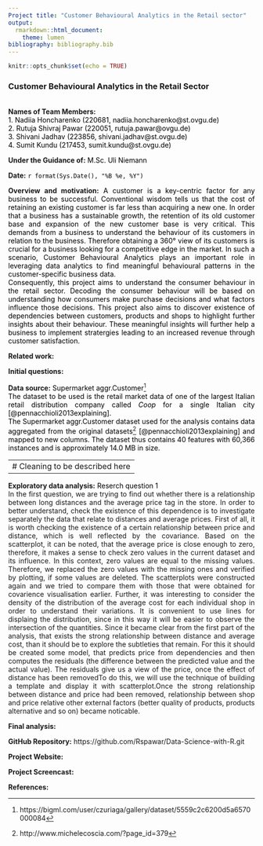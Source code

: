 ```yaml
---
Project title: "Customer Behavioural Analytics in the Retail sector"
output:
  rmarkdown::html_document:
    theme: lumen
bibliography: bibliography.bib 
---
```


<style>
body {
text-align: justify}
</style>

```r
knitr::opts_chunk$set(echo = TRUE)
``` 

### Customer Behavioural Analytics in the Retail Sector 
<br> 
__Names of Team Members:__<br /> 
<font color ="black">
1. Nadiia Honcharenko (220681, nadiia.honcharenko@st.ovgu.de) <br />
2. Rutuja Shivraj Pawar (220051, rutuja.pawar@ovgu.de) <br />
3. Shivani Jadhav (223856, shivani.jadhav@st.ovgu.de) <br />
4. Sumit Kundu (217453, sumit.kundu@st.ovgu.de) 
</font>

__Under the Guidance of:__ <font color ="black"> M.Sc. Uli Niemann </font>

__Date:__ <font color ="black"> ```r format(Sys.Date(), "%B %e, %Y")``` </font>

__Overview and motivation:__ <font color ="black"> A customer is a key-centric factor for any business to be successful. Conventional wisdom tells us that the cost of retaining an existing customer is far less than acquiring a new one. In order that a business has a sustainable growth, the retention of its old customer base and expansion of the new customer base is very critical. This demands from a business to understand the behaviour of its customers in relation to the business. Therefore obtaining a 360&deg; view of its customers is crucial for a business looking for a competitive edge in the market. In such a scenario, Customer Behavioural Analytics plays an important role in leveraging data analytics to find meaningful behavioural patterns in the customer-specific business data. <br/>
Consequently, this project aims to understand the consumer behaviour in the retail sector. Decoding the consumer behaviour will be based on understanding how consumers make purchase decisions and what factors influence those decisions. This project also aims to discover existence of dependencies between customers, products and shops to highlight further insights about their behaviour. These meaningful insights will further help a business to implement stratergies leading to an increased revenue through customer satisfaction. 

</font>

__Related work:__

__Initial questions:__

__Data source:__ <font color ="black"> Supermarket aggr.Customer^[https://bigml.com/user/czuriaga/gallery/dataset/5559c2c6200d5a6570000084] <br />
The dataset to be used is the retail market data of one of the largest Italian retail distribution company called _Coop_ for a single Italian city [@pennacchioli2013explaining].<br />
The Supermarket aggr.Customer dataset used for the analysis contains data aggregated from the original datasets^[http://www.michelecoscia.com/?page_id=379] [@pennacchioli2013explaining] and mapped to new columns. The dataset thus contains 40 features with 60,366 instances and is approximately 14.0 MB in size. </font>

---
# Cleaning to be described here
---

__Exploratory data analysis:__ 
<font color ="black">Reserch question 1</font> 
<br />
In the first question, we are trying to find out whether there is a relationship between long distances and the average price tag in the store. In order to better understand, check the existence of this dependence is to investigate separately the data that relate to distances and average prices.
First of all, it is worth checking the existence of a certain relationship between price and distance, which is well reflected by the covariance.
Based on the scatterplot, it can be noted, that the average price is close enough to zero, therefore, it makes a sense to check zero values in the current dataset and its influence. In this context, zero values are equal to the missing values. Therefore, we replaced the zero values with the missing ones and verified by plotting, if some values are deleted. The scatterplots were constructed again and we tried to compare them with those that were obtained for covarience visualisation earlier.
Further, it was interesting to consider the density of the distribution of the average cost for each individual shop in order to understand their variations. It is convenient to use lines for displaing the distribution, since in this way it will be easier to observe the intersection of the quantities.
Since it became clear from the first part of the analysis, that exists the strong relationship between distance and average cost, than it should be to explore the subtleties that remain. For this it should be created some model, that predicts price from dependencies and then computes the residuals (the difference between the predicted value and the actual value). The residuals give us a view of the price, once the effect of distance has been removedTo do this, we will use the technique of building a template and display it with scatterplot.Once the strong relationship between distance and price had been removed, relationship between shop and price relative other external factors (better quality of products, products alternative and so on) became noticable. 

__Final analysis:__

__GitHub Repository:__ https://github.com/Rspawar/Data-Science-with-R.git 

__Project Website:__ 

__Project Screencast:__ 

__References:__